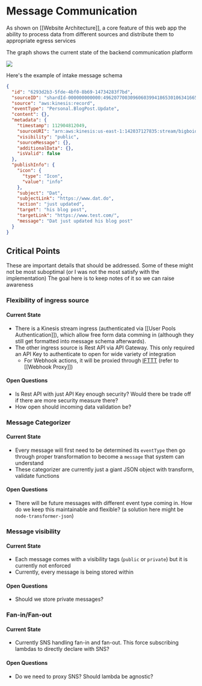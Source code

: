 # Message Communication

As shown on [[Website Architecture]], a core feature of this web app the ability to process data from different sources and distribute them to appropriate egress services

The graph shows the current state of the backend communication platform

<img src="../../attachments/DD_MessageCommunication.svg" align="center" />

Here's the example of intake message schema

```json
{
  "id": "6293d2b3-5fde-4bf0-8b69-14734283f7bd",
  "sourceID": "shardId-000000000000:49620770030960603994186530106341665232583331965449535490",
  "source": "aws:kinesis:record",
  "eventType": "Personal.BlogPost.Update",
  "content": {},
  "metadata": {
    "timestamp": 112904812049,
    "sourceURI": "arn:aws:kinesis:us-east-1:142037127835:stream/bigboidefaultkinesis-dev",
    "visibility": "public",
    "sourceMessage": {},
    "additionalData": {},
    "isValid": false
  },
  "publishInfo": {
    "icon": {
      "type": "Icon",
      "value": "info"
    },
    "subject": "Dat",
    "subjectLink": "https://www.dat.do",
    "action": "just updated",
    "target": "his blog post",
    "targetLink": "https://www.test.com/",
    "message": "Dat just updated his blog post"
  }
}
```

## Critical Points

These are important details that should be addressed. Some of these might not be most suboptimal (or I was not the most satisfy with the implementation)
The goal here is to keep notes of it so we can raise awareness

### Flexibility of ingress source

#### Current State

- There is a Kinesis stream ingress (authenticated via [[User Pools Authentication]]), which allow free form data comming in (although they still get formatted into message schema afterwards).
- The other ingress source is Rest API via API Gateway. This only required an API Key to authenticate to open for wide variety of integration
  - For Webhook actions, it will be proxied through [IFTTT](https://maker.ifttt.com/) (refer to [[Webhook Proxy]])

#### Open Questions

- Is Rest API with just API Key enough security? Would there be trade off if there are more security measure there?
- How open should incoming data validation be?

### Message Categorizer

#### Current State

- Every message will first need to be determined its `eventType` then go through proper transformation to become a `message` that system can understand
- These categorizer are currently just a giant JSON object with transform, validate functions

#### Open Questions

- There will be future messages with different event type coming in. How do we keep this maintainable and flexible? (a solution here might be `node-transformer-json`)

### Message visibility

#### Current State

- Each message comes with a visibility tags (`public` or `private`) but it is currently not enforced
- Currently, every message is being stored within

#### Open Questions

- Should we store private messages?

### Fan-in/Fan-out

#### Current State

- Currently SNS handling fan-in and fan-out. This force subscribing lambdas to directly declare with SNS?

#### Open Questions

- Do we need to proxy SNS? Should lambda be agnostic?

